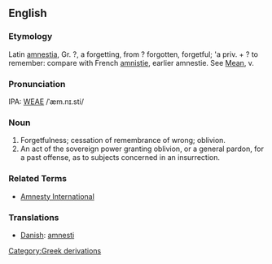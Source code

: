 ==English==
===Etymology===
Latin [[amnestia]], Gr. ?, a forgetting, from ? forgotten, forgetful; 'a priv. + ? to remember: compare with French [[amnistie]], earlier amnestie.  See [[Mean]], v.

===Pronunciation===
IPA: [[WEAE]] /ˈæm.nɪ.sti/

===Noun===
# Forgetfulness; cessation of remembrance of wrong; oblivion.
# An act of the sovereign power granting oblivion, or a general pardon, for a past offense, as to subjects concerned in an insurrection.
<!-- material copied from Webster's Revised Unabridged Dictionary (1913) -->

===Related Terms===
* [[Amnesty International]]

===Translations===
*[[Danish]]: [[amnesti]]
[[Category:Greek derivations]]